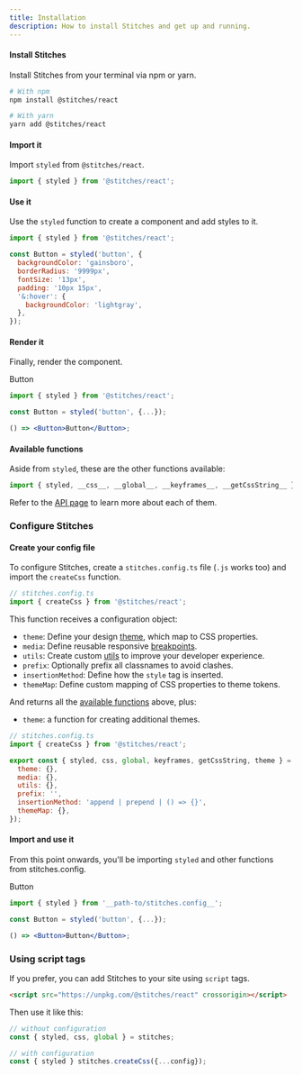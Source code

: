 ```yaml
---
title: Installation
description: How to install Stitches and get up and running.
---
```


#### Install Stitches

Install Stitches from your terminal via npm or yarn.

```bash
# With npm
npm install @stitches/react

# With yarn
yarn add @stitches/react
```

#### Import it

Import `styled` from `@stitches/react`.

```js
import { styled } from '@stitches/react';
```

#### Use it

Use the `styled` function to create a component and add styles to it.

```jsx line=3-11
import { styled } from '@stitches/react';

const Button = styled('button', {
  backgroundColor: 'gainsboro',
  borderRadius: '9999px',
  fontSize: '13px',
  padding: '10px 15px',
  '&:hover': {
    backgroundColor: 'lightgray',
  },
});
```

#### Render it

Finally, render the component.

<Preview>
  <DemoButton>Button</DemoButton>
</Preview>

```jsx line=5
import { styled } from '@stitches/react';

const Button = styled('button', {...});

() => <Button>Button</Button>;
```

#### Available functions

Aside from `styled`, these are the other functions available:

```jsx
import { styled, __css__, __global__, __keyframes__, __getCssString__ } from '@stitches/react';
```

Refer to the [API page](/docs/api) to learn more about each of them.

### Configure Stitches

#### Create your config file

To configure Stitches, create a `stitches.config.ts` file (`.js` works too) and import the `createCss` function.

```jsx
// stitches.config.ts
import { createCss } from '@stitches/react';
```

This function receives a configuration object:

- `theme`: Define your design [theme](/docs/tokens), which map to CSS properties.
- `media`: Define reusable responsive [breakpoints](/docs/breakpoints).
- `utils`: Create custom [utils](/docs/utils) to improve your developer experience.
- `prefix`: Optionally prefix all classnames to avoid clashes.
- `insertionMethod`: Define how the `style` tag is inserted.
- `themeMap`: Define custom mapping of CSS properties to theme tokens.

And returns all the [available functions](./installation#available-functions) above, plus:

- `theme`: a function for creating additional themes.

```js
// stitches.config.ts
import { createCss } from '@stitches/react';

export const { styled, css, global, keyframes, getCssString, theme } = createCss({
  theme: {},
  media: {},
  utils: {},
  prefix: '',
  insertionMethod: 'append | prepend | () => {}',
  themeMap: {},
});
```

#### Import and use it

From this point onwards, you'll be importing `styled` and other functions from <H id="one" index="1">stitches.config</H>.

<Preview>
  <DemoButton>Button</DemoButton>
</Preview>

```jsx id=one line=1
import { styled } from '__path-to/stitches.config__';

const Button = styled('button', {...});

() => <Button>Button</Button>;
```

### Using script tags

If you prefer, you can add Stitches to your site using `script` tags.

```html
<script src="https://unpkg.com/@stitches/react" crossorigin></script>
```

Then use it like this:

```jsx
// without configuration
const { styled, css, global } = stitches;

// with configuration
const { styled } stitches.createCss({...config});
```
